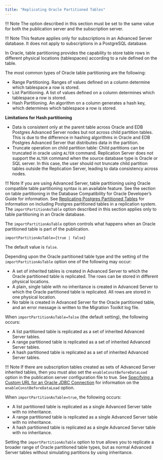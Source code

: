 ```yaml
---
title: "Replicating Oracle Partitioned Tables"
---
```


<div id="replicate_oracle_partitioned_tables" class="registered_link"></div>

!!! Note
    The option described in this section must be set to the same value for both the publication server and the subscription server.

!!! Note
    This feature applies only for subscriptions in an Advanced Server database. It does not apply to subscriptions in a PostgreSQL database.

In Oracle, table partitioning provides the capability to store table rows in different physical locations (tablespaces) according to a rule defined on the table.

The most common types of Oracle table partitioning are the following:

-   Range Partitioning. Ranges of values defined on a column determine which tablespace a row is stored.
-   List Partitioning. A list of values defined on a column determines which tablespace a row is stored.
-   Hash Partitioning. An algorithm on a column generates a hash key, which determines which tablespace a row is stored.

**Limitations for Hash partitioning**

- Data is consistent only at the parent table across Oracle and EDB Postgres Advanced Server nodes but not across child partition tables. This is due to the difference in hashing algorithms in Oracle and EDB Postgres Advanced Server that distributes data in the partition.
- Truncate operation on child partition table: Child partitions can be truncated in oracle using `ALTER` command. Replication Server does not support the `ALTER` command when the source database type is Oracle or SQL server. In this case, the user should not truncate child partition tables outside the Replication Server, leading to data consistency across nodes.

!!! Note
    If you are using Advanced Server, table partitioning using Oracle compatible table partitioning syntax is an available feature. See the section on table partitioning in the Database Compatibility for Oracle Developer’s Guide for information. See [Replicating Postgres Partitioned Tables](../../../07_common_operations/10_replicating_postgres_partitioned_tables/#replicating_postgres_partitioned_tables) for information on including Postgres partitioned tables in a replication system. The `importPartitionAsTable` option described in this section applies only to table partitioning in an Oracle database.

The `importPartitionAsTable` option controls what happens when an Oracle partitioned table is part of the publication.

`importPartitionAsTable={true | false}`

The default value is `false`.

Depending upon the Oracle partitioned table type and the setting of the `importPartitionAsTable` option one of the following may occur:

-   A set of inherited tables is created in Advanced Server to which the Oracle partitioned table is replicated. The rows can be stored in different physical locations.
-   A plain, single table with no inheritance is created in Advanced Server to which the Oracle partitioned table is replicated. All rows are stored in one physical location.
-   No table is created in Advanced Server for the Oracle partitioned table, and an error message is written to the Migration Toolkit log file.

When `importPartitionAsTable=false` (the default setting), the following occurs:

-   A list partitioned table is replicated as a set of inherited Advanced Server tables.
-   A range partitioned table is replicated as a set of inherited Advanced Server tables.
-   A hash partitioned table is replicated as a set of inherited Advanced Server tables.

!!! Note
    If there are subscription tables created as sets of Advanced Server inherited tables, then you must also set the `enableConstBeforeDataLoad` option in the publication server configuration file to true. See [Specifying a Custom URL for an Oracle JDBC Connection](05_specify_custom_url_for_oracle_jdbc/#specify_custom_url_for_oracle_jdbc) for information on the `enableConstBeforeDataLoad` option.

When `importPartitionAsTable=true`, the following occurs:

-   A list partitioned table is replicated as a single Advanced Server table with no inheritance.
-   A range partitioned table is replicated as a single Advanced Server table with no inheritance.
-   A hash partitioned table is replicated as a single Advanced Server table with no inheritance.

Setting the `importPartitionAsTable` option to true allows you to replicate a broader range of Oracle partitioned table types, but as normal Advanced Server tables without simulating partitions by using inheritance.
